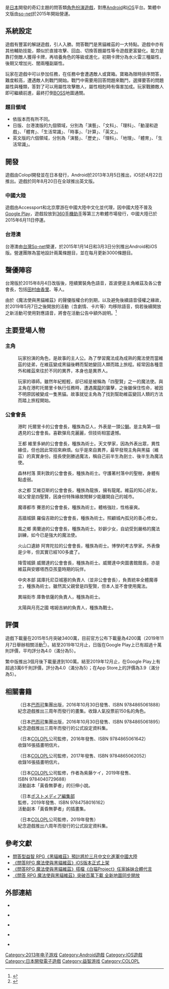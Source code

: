 {{NoteTA
| G1 = Games
| 1 = zh-cn:黑猫维兹; zh-tw:問答RPG 魔法使與黑貓維茲;
| 2 = 魔法使與黑貓維茲=>zh-cn:黑猫维兹;
}}
{{Infobox VG
| title = 問答RPG 魔法使與黑貓維茲
| japanese = クイズRPG 魔法使いと黒猫のウィズ
| english = Quiz RPG: The World of Mystic Wiz
| genre = [[益智遊戲|益智]]
| developer = [[COLOPL|COLOPL]]
| publisher = {{vgrelease|JP|Colopl<br />　　　{{Link-ja|CoreEdge|コアエッジ}}（PC版）|WW|Colopl|KR|Colopl|CN|Accessport、北京摩游|TW|[[So-net|台灣碩網]]}}
| released = '''Android'''{{vgrelease|JP|2013年3月5日|WW|2013年8月20日<small>（已停運）</small>|KR|2013年8月20日<small>（已停運）</small>|CN|2014年3月20日<small>（已停運）</small>|TW|2015年1月14日}}'''iOS'''{{vgrelease|JP|2013年4月22日|WW|2013年8月20日<small>（已停運）</small>|KR|2013年8月20日<small>（已停運）</small>|TW|2015年3月3日}}'''PC'''{{vgrelease|JP|2016年9月15日<small>（已停運）</small>}}
| shutdown = {{vgrelease|CN|2015年6月11日|WW|2017年1月18日|KR|2018年2月23日|PC|2020年2月17日}}
| onlinegame = 1
| platforms = [[Android|Android]]、[[iOS|iOS]]、[[个人电脑|PC]]（網頁版）
}}

{{Vgname|問答RPG 魔法使與黑貓維茲|ja=クイズRPG 魔法使いと黒猫のウィズ|en=Quiz RPG: The World of Mystic Wiz|cn=黑猫维兹|tw=問答RPG 魔法使與黑貓維茲}}是[[日本|日本]]開發的奇幻主題的問答類[[電子角色扮演遊戲|角色扮演遊戲]]，對應[[Android|Android]]和[[iOS|iOS]]平台。繁體中文版由[[so-net|so-net]]於2015年開始營運。

== 系統設定 ==

遊戲有豐富的解謎遊戲，引人入勝。問答戰鬥是黑貓維茲的一大特點。遊戲中亦有其他輔助技能，類似於直接攻擊、回血、切換答題屬性等令遊戲更富變化。能力是靠打倒敵人獲得卡牌，再培養角色的等級或進化，初期卡牌分為水火雷三種屬性，後期又增加光、闇兩種副屬性。

玩家在遊戲中可以參加任務，在任務中會遭遇敵人或寶箱。寶箱為限時排序問答，難度較高，遭遇敵人則戰鬥開始。戰鬥中需要用回答問題來戰鬥，選擇要答的問題屬性與種類，答對了可以用屬性攻擊敵人，屬性相剋時有傷害加成。玩家戰勝敵人即可繼續前進，最終打倒[[頭目_(角色類型)|BOSS]]地圖通關。

=== 題目領域 ===

*依版本而有所不同。
*日版、台港澳版的九個領域，分別為「演藝」、「文科」、「理科」、「動漫和遊戲」、「體育」、「生活常識」、「時事」、「計算」、「英文」。
*英文版的六個領域，分別為「演藝」、「歷史」、「理科」、「地理」、「體育」、「生活常識」。

== 開發 ==

遊戲由Colopl開發並在日本發行，Android於2013年3月5日推出，iOS於4月22日推出。遊戲於同年8月20日在全球推出英文版。
===中國大陸===
遊戲由Accessport和北京摩游在中國大陸中文化並代理，因中國大陸不普及[[Google_Play|Google Play]]，遊戲投放到[[360手機助手|360手機助手]]等第三方軟體市場發行，中國大陸已於2015年6月11日停運。
===台港澳===
台港澳由[[So-net#海外發展|台灣So-net]]營運，於2015年1月14日和3月3日分別推出Android和iOS版。營運團隊為當地設計兩萬條題目，並在每月更新3000條題目。

== 聲優陣容 ==

台灣版於2015年8月4日改版後，陸續實裝角色語音，首波便是主角維茲及各公會會長，包括[[田村由香里|田村由香里]]、{{Link-ja|広田みのる}}等人。

由於《魔法使與黑貓維茲》的聲優版權合約到期，以及避免後續語音侵權之緣故，於2019年5月7日之後開放的活動（含劇情、卡片等）均移除語音，倘若後續開放之新活動可使用對應語音，將會在活動公告中額外說明。<ref>{{cite web |author=So-net《問答RPG 魔法使與黑貓維茲》 |title=聲優版權到期說明 |url=https://www.facebook.com/SonetWiz/posts/1118004208407780 |language=zh-hant |accessdate=2020-04-10 |archive-date=2020-04-13 |archive-url=https://web.archive.org/web/20200413220821/https://www.facebook.com/SonetWiz/posts/1118004208407780 |dead-url=no }}</ref>

== 主要登場人物 ==
===主角===
;<span id="你"></span>{{Nihongo|你|君，きみ}}
: {{配音2|JP|無}}
: 玩家扮演的角色，是故事的主人公。為了學習魔法成為成熟的魔法使而當維茲的徒弟，在維茲變成黑貓後轉而幫她變回人類而踏上旅程。經常因各種意外和維茲來往於不同的異界，本身也是異界人。

;<span id="維茲"></span>{{Nihongo|維茲|ウィズ}}
: {{配音2|JP|[[田村由香里|田村由香里]]}}
: 玩家的導師。雖然年紀輕輕，卻已經是被稱為「四聖賢」之一的魔法使。與主角在港町托爾里卡執行任務時，遭遇魔[[龍|龍]]的襲擊，之後雖保住性命，被因不明原因被變成一隻黑貓。故事就從主角為了找到幫助維茲變回人類的方法而踏上旅程開始。

===公會會長===
;<span id="巴隆‧萊歐納爾"></span>{{Nihongo|巴隆‧萊歐納爾|バロン・ライオネル}}
: {{配音2|JP|{{Link-ja|広田みのる}}}}
: 港町 托爾里卡的公會會長，種族為亞人，外表是一頭公[[獅|獅]]。是主角第一個遇見的公會會長。喜歡彈烏克麗麗，但技術相當遺憾。

;<span id="亞力克‧路米納雷斯"></span>{{Nihongo|亞力克‧路米納雷斯|アレク・ルミナレス}}
: {{配音2|JP|[[柿原徹也|柿原徹也]]}}
: 王都 維里多納的公會會長，種族為術士。天文學家，因為外表出眾，異性緣佳，但也因此常招來麻煩。似乎是來自異界，最早發現主角與黑貓（維茲）的真實身份。擅長使劍勝過魔法，稱自己前半生為劍士、後半生為魔法使。

;<span id="羅蕾塔‧米拉爵"></span>{{Nihongo|羅蕾塔‧米拉爵|ロレッタ・ミラージュ}}
: {{配音2|JP|[[早見沙織|早見沙織]]}}
: 森林村落 萊利敦的公會會長，種族為術士。守護著村落中的聖樹，身體有點虛弱。

;<span id="路榭‧海神"></span>{{Nihongo|路榭‧海神|ルシェ・ワダツミ}}
: {{配音2|JP|[[三瓶由布子|三瓶由布子]]}}
: 水之都 艾維亞斯的公會會長，種族為龍族，擁有龍尾。維茲的知心好友。祖父曾是四聖賢，因身份特殊緣故閒鮮少能離開自己的城市。

;<span id="杜加‧扎姆塔爾"></span>{{Nihongo|杜加‧扎姆塔爾|ドゥーガ・ザムンダール}}
: {{配音2|JP|[[藤原啟治|藤原啟治]]}}
: 魔導都市 賽恩的公會會長，種族為術士。體格強壯，性格豪爽。

;<span id="伯爾納德‧伊瑪"></span>{{Nihongo|伯爾納德‧伊瑪|ベルナデッタ・イルマ}}
: {{配音2|JP|[[能登麻美子|能登麻美子]]}}
: 高牆城鎮 羅倫吉歐的公會會長，種族為術士。照顧城內孤兒的善心修女。

;<span id="奧爾涅‧坦佩特"></span>{{Nihongo|奧爾涅‧坦佩特|オルネ・タンペート}}
: {{配音2|JP|[[釘宮理惠|釘宮理惠]]}}
: 風之鄉 奧蘭迪的公會會長，種族為術士。妙齡少女，自幼受到嚴格的魔法訓練，如今已是強大的魔法使。

;<span id="提爾‧索菲亞"></span>{{Nihongo|提爾‧索菲亞|ティア・ソピア}}
: {{配音2|JP|[[村瀨步|村瀨步]]}}
: 火山口遺跡 阿育陀拉的公會會長，種族為術士。博學的考古學家。外表像是少年，但其實已經100多歲了。

;<span id="綺拉‧芭爾巴蕾絲"></span>{{Nihongo|'''綺拉‧芭爾巴蕾絲'''|キーラ・バルバレス}}
: {{配音2|JP|[[齋藤千和|齋藤千和]]}}
: 降雪城鎮 威爾達的公會會長，種族為術士。威爾達中央圖書館館長，亦是維茲與安娜塔西亞孩童時期的玩伴。

;<span id="魯貝里‧克拉克斯"></span>{{Nihongo|魯貝里‧克拉克斯|ルベリ・クラクス}}
: {{配音2|JP|[[內匠靖明|內匠靖明]]}}
: 中央本部 諾庫托尼亞城塞的負責人（並非公會會長），負責統率全體魔導士，種族為術士。雖然其父親曾是四聖賢，但本人並不會使用魔法。

;<span id="彩名‧南方"></span>{{Nihongo|彩名‧南方|アヤナ・ミナミカタ}}
: 異端街市 庫魯依薩的負責人，種族為術士。

;<span id="卡爾曼‧吉魯貝斯特"></span>{{Nihongo|卡爾曼‧吉魯貝斯特|カルマン・ジルベスト}}
: 太陽與月亮之國 喀姆吉納的負責人，種族為戰士。

== 評價 ==
遊戲下載量在2015年5月突破3400萬，目前官方公布下載量為4200萬（2019年11月7日舉辦相關活動<ref>{{cite web |author=【公式】魔法使いと黒猫のウィズ |title=4200万DL記念ガチャ開催 |url=https://twitter.com/colopl_quiz/status/1192333351719333889 |language=ja |accessdate=2020-04-10 |archive-date=2020-04-13 |archive-url=https://web.archive.org/web/20200413220825/https://twitter.com/colopl_quiz/status/1192333351719333889 |dead-url=no }}</ref>）。結至2019年12月止，日版在Google Play上已有超過十萬則評價，平均評分為4.0（滿分為5）。

繁中版推出3個月後下載量達到100萬。結至2019年12月止，在Google Play上有超過3萬6千則評價，評分為4.0（滿分為5）；在App Store上的評價為3.9（滿分為5）。

== 相關書籍 ==
;<span id="魔法使與黑貓維茲 3週年紀念公式畫集"></span>{{Nihongo|魔法使與黑貓維茲 3週年紀念公式畫集|魔法使いと黒猫のウィズ　3rd　Anniversary　公式キャラクター画集}}
:（日本[[巴而可|巴而可]]集團出版，2016年10月30日發售、ISBN 9784865061888）
:紀念遊戲推出三周年而發行的畫集。收錄人氣投票前150名的角色。

;<span id="魔法使與黑貓維茲 3週年紀念公式設定資料集"></span>{{Nihongo|魔法使與黑貓維茲 3週年紀念公式設定資料集|魔法使いと黒猫のウィズ　3rd　Anniversary　公式イベント画集}}
:（日本[[巴而可|巴而可]]集團出版，2016年10月30日發售、ISBN 9784865061895）
:紀念遊戲推出三周年而發行的公式設定資料集。

;<span id="魔法使いと黒猫のウィズ POSTCARD BOOK"></span>{{Nihongo|問答RPG魔法使與黑貓維茲插畫明信片收藏圖集|魔法使いと黒猫のウィズ POSTCARD BOOK}}
:（日本[[COLOPL|COLOPL]]公司監修，2016年發售、ISBN 9784865061642）
:收錄16張插畫明信片。

;<span id="魔法使いと黒猫のウィズ POSTCARD BOOK2"></span>{{Nihongo|問答RPG魔法使與黑貓維茲插畫明信片收藏圖集2|魔法使いと黒猫のウィズ POSTCARD BOOK2}}
:（日本[[COLOPL|COLOPL]]公司監修，2017年發售、ISBN 9784865062052）
:收錄16張插畫明信片。

;<span id="魔法使いと黒猫のウィズ Chronicle 黄昏メアレス"></span>{{Nihongo|魔法使與黑貓維茲Chronicle 黃昏無夢者|魔法使いと黒猫のウィズ Chronicle 黄昏メアレス}}
:（日本[[COLOPL|COLOPL]]公司監修，作者為紫藤ケイ，2019年發售、ISBN 9784040729688）
:活動副本「黃昏無夢者」的衍伸小說。

;<span id="魔法使いと黒猫のウィズ 黄昏メアレス イラストストーリー"></span>{{Nihongo|魔法使與黑貓維茲黃昏無夢者MARELESS插畫集|魔法使いと黒猫のウィズ 黄昏メアレス イラストストーリー}}
:（日本[[ポストメディア編集部|ポストメディア編集部]]監修，2019年發售、ISBN 9784758016162）
:活動副本「黃昏無夢者」的插畫集。

;<span id="魔法使與黑貓維茲6週年紀念公式設定資料集"></span>{{Nihongo|魔法使與黑貓維茲6週年紀念公式設定資料集|魔法使いと黑貓のウィズ 6th Anniversary Memorial Collection}}
:（日本[[COLOPL|COLOPL]]公司監修，2019年發售）
:紀念遊戲推出六周年而發行的公式設定資料集。

== 參考文獻 ==

* [https://gnn.gamer.com.tw/detail.php?sn=92935 問答型益智 RPG《黑貓維茲》預計將於三月中文化進軍中國大陸]{{Wayback|url=https://gnn.gamer.com.tw/detail.php?sn=92935 |date=20200413220832 }}
* [http://game.ettoday.net/article/473153.htm 《問答RPG 魔法使與黑貓維茲》iOS版本正式上架]{{Wayback|url=http://game.ettoday.net/article/473153.htm |date=20200413220838 }}
* [http://www.chinatimes.com/realtimenews/20150114004264-260412 《問答RPG 魔法使與黑貓維茲》搭檔《白猫Project》任家姊妹合體代言]{{Wayback|url=http://www.chinatimes.com/realtimenews/20150114004264-260412 |date=20200413220841 }}
* [https://gnn.gamer.com.tw/detail.php?sn=113944 《問答 RPG 魔法使與黑貓維茲》突破百萬下載 全新地圖同步開放]{{Wayback|url=https://gnn.gamer.com.tw/detail.php?sn=113944 |date=20200413220846 }}

== 外部連結 ==
* {{Official websites|http://colopl.co.jp/magicianwiz/|日本|http://www.wiz.so-net.tw/|台灣|http://colopl.co.jp/magicianwiz/kr/|韓國<small>(已失效)</small>}}
* {{Twitter|colopl_quiz|【公式】魔法使いと黒猫のウィズ}} {{ja icon}}
* {{facebook|SonetWiz|《問答RPG 魔法使與黑貓維茲》Published by So-net}} {{zh-hant icon}}
* {{YouTube|channel=UCHIHTFpI6s_flyfqLuua3eQ|問答RPG 魔法使與黑貓維茲〈wiz.so-net.tw〉}} {{zh-hant icon}}
* {{YouTube|user=coloplinc|COLOPL CHANNEL}} {{ja icon}}

{{DEFAULTSORT:Quiz RPG Maboutsukai to Kuroniko no Wiz}}
[[Category:2013年电子游戏|Category:2013年电子游戏]]
[[Category:Android遊戲|Category:Android遊戲]]
[[Category:IOS遊戲|Category:IOS遊戲]]
[[Category:日本開發電子遊戲|Category:日本開發電子遊戲]]
[[Category:益智游戏|Category:益智游戏]]
[[Category:COLOPL|Category:COLOPL]]